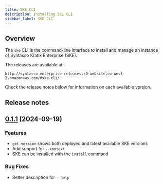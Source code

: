 ```yaml
---
title: SKE CLI
description: Installing SKE CLI
sidebar_label: SKE CLI
---
```


## Overview

The `ske` CLI is the command-line interface to install and manage an instance of
Syntasso Kratix Enterprise (SKE).

The releases are available at:

```
http://syntasso-enterprise-releases.s3-website.eu-west-2.amazonaws.com/#ske-cli/
```

Check the release notes below for information on each available version.

## Release notes

## [0.1.1](http://syntasso-enterprise-releases.s3-website.eu-west-2.amazonaws.com/#ske-cli/v0.1.1/) (2024-09-19)

### Features

* `get version` shows both deployed and latest available SKE versions
* Add support for `--context`
* SKE can be installed with the `install` command


### Bug Fixes

* Better description for `--help`
